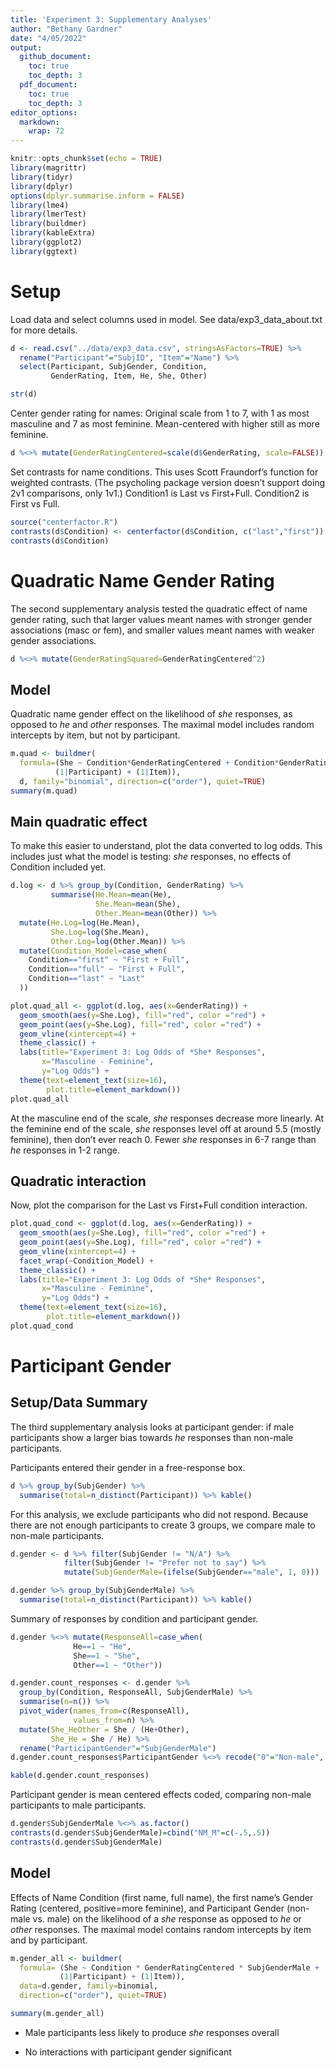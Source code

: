 ```yaml
---
title: 'Experiment 3: Supplementary Analyses'
author: "Bethany Gardner"
date: "4/05/2022"
output: 
  github_document:
    toc: true
    toc_depth: 3
  pdf_document:
    toc: true
    toc_depth: 3
editor_options: 
  markdown: 
    wrap: 72
---
```


```r
knitr::opts_chunk$set(echo = TRUE)
library(magrittr)
library(tidyr)
library(dplyr)
options(dplyr.summarise.inform = FALSE)
library(lme4)
library(lmerTest)
library(buildmer)
library(kableExtra)
library(ggplot2)
library(ggtext)
```

# Setup

Load data and select columns used in model. See data/exp3_data_about.txt
for more details.

```r
d <- read.csv("../data/exp3_data.csv", stringsAsFactors=TRUE) %>%
  rename("Participant"="SubjID", "Item"="Name") %>%
  select(Participant, SubjGender, Condition, 
         GenderRating, Item, He, She, Other)

str(d)
```

Center gender rating for names: Original scale from 1 to 7, with 1 as
most masculine and 7 as most feminine. Mean-centered with higher still
as more feminine.

```r
d %<>% mutate(GenderRatingCentered=scale(d$GenderRating, scale=FALSE))
```

Set contrasts for name conditions. This uses Scott Fraundorf's function
for weighted contrasts. (The psycholing package version doesn't support
doing 2v1 comparisons, only 1v1.) Condition1 is Last vs First+Full.
Condition2 is First vs Full.

```r
source("centerfactor.R") 
contrasts(d$Condition) <- centerfactor(d$Condition, c("last","first"))
contrasts(d$Condition)
```

# Quadratic Name Gender Rating

The second supplementary analysis tested the quadratic effect of name
gender rating, such that larger values meant names with stronger gender
associations (masc or fem), and smaller values meant names with weaker
gender associations.

```r
d %<>% mutate(GenderRatingSquared=GenderRatingCentered^2)
```

## Model

Quadratic name gender effect on the likelihood of *she* responses, as
opposed to *he* and *other* responses. The maximal model includes random
intercepts by item, but not by participant.

```r
m.quad <- buildmer(
  formula=(She ~ Condition*GenderRatingCentered + Condition*GenderRatingSquared +
          (1|Participant) + (1|Item)), 
  d, family="binomial", direction=c("order"), quiet=TRUE)
summary(m.quad)
```

## Main quadratic effect

To make this easier to understand, plot the data converted to log odds. This includes just what the model is testing: *she* responses, no effects of Condition included yet.
```r
d.log <- d %>% group_by(Condition, GenderRating) %>%
         summarise(He.Mean=mean(He),
                   She.Mean=mean(She),
                   Other.Mean=mean(Other)) %>%
  mutate(He.Log=log(He.Mean),
         She.Log=log(She.Mean),
         Other.Log=log(Other.Mean)) %>%
  mutate(Condition_Model=case_when(
    Condition=="first" ~ "First + Full",
    Condition=="full" ~ "First + Full",
    Condition=="last" ~ "Last"
  ))
```

```r
plot.quad_all <- ggplot(d.log, aes(x=GenderRating)) +
  geom_smooth(aes(y=She.Log), fill="red", color ="red") +
  geom_point(aes(y=She.Log), fill="red", color ="red") +
  geom_vline(xintercept=4) +
  theme_classic() +
  labs(title="Experiment 3: Log Odds of *She* Responses", 
       x="Masculine - Feminine", 
       y="Log Odds") +
  theme(text=element_text(size=16),
        plot.title=element_markdown()) 
plot.quad_all
```
At the masculine end of the scale, *she* responses decrease more linearly. At the feminine end of the scale, *she* responses level off at around 5.5 (mostly feminine), then don't ever reach 0. Fewer *she* responses in 6-7 range than *he* responses in 1-2 range.

## Quadratic interaction

Now, plot the comparison for the Last vs First+Full condition interaction.

```r
plot.quad_cond <- ggplot(d.log, aes(x=GenderRating)) +
  geom_smooth(aes(y=She.Log), fill="red", color ="red") +
  geom_point(aes(y=She.Log), fill="red", color ="red") +
  geom_vline(xintercept=4) +
  facet_wrap(~Condition_Model) +
  theme_classic() +
  labs(title="Experiment 3: Log Odds of *She* Responses", 
       x="Masculine - Feminine", 
       y="Log Odds") +
  theme(text=element_text(size=16),
        plot.title=element_markdown()) 
plot.quad_cond
```

# Participant Gender

## Setup/Data Summary

The third supplementary analysis looks at participant gender: if male
participants show a larger bias towards *he* responses than non-male
participants.

Participants entered their gender in a free-response box.

```r
d %>% group_by(SubjGender) %>% 
  summarise(total=n_distinct(Participant)) %>% kable()
```

For this analysis, we exclude participants who did not respond. Because
there are not enough participants to create 3 groups, we compare male to
non-male participants.

```r
d.gender <- d %>% filter(SubjGender != "N/A") %>%
            filter(SubjGender != "Prefer not to say") %>%
            mutate(SubjGenderMale=(ifelse(SubjGender=="male", 1, 0)))

d.gender %>% group_by(SubjGenderMale) %>% 
  summarise(total=n_distinct(Participant)) %>% kable()
```

Summary of responses by condition and participant gender.

```r
d.gender %<>% mutate(ResponseAll=case_when(
              He==1 ~ "He",
              She==1 ~ "She", 
              Other==1 ~ "Other"))

d.gender.count_responses <- d.gender %>% 
  group_by(Condition, ResponseAll, SubjGenderMale) %>%
  summarise(n=n()) %>%
  pivot_wider(names_from=c(ResponseAll),
              values_from=n) %>%
  mutate(She_HeOther = She / (He+Other),
         She_He = She / He) %>%
  rename("ParticipantGender"="SubjGenderMale") 
d.gender.count_responses$ParticipantGender %<>% recode("0"="Non-male", "1"="Male")

kable(d.gender.count_responses)
```

Participant gender is mean centered effects coded, comparing non-male
participants to male participants.

```r
d.gender$SubjGenderMale %<>% as.factor()
contrasts(d.gender$SubjGenderMale)=cbind("NM_M"=c(-.5,.5)) 
contrasts(d.gender$SubjGenderMale)
```

## Model

Effects of Name Condition (first name, full name), the first name's
Gender Rating (centered, positive=more feminine), and Participant Gender
(non-male vs. male) on the likelihood of a *she* response as opposed to
*he* or *other* responses. The maximal model contains random intercepts
by item and by participant.

```r
m.gender_all <- buildmer(
  formula= (She ~ Condition * GenderRatingCentered * SubjGenderMale + 
           (1|Participant) + (1|Item)), 
  data=d.gender, family=binomial, 
  direction=c("order"), quiet=TRUE)

summary(m.gender_all)
```

-   Male participants less likely to produce *she* responses overall

-   No interactions with participant gender significant
